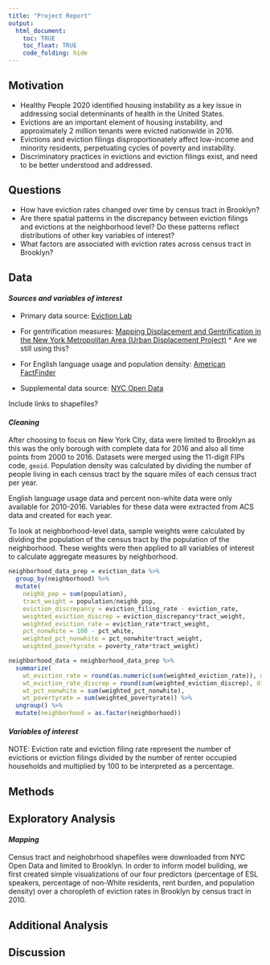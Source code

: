 ```yaml
---
title: "Project Report"
output: 
  html_document:
    toc: TRUE
    toc_float: TRUE
    code_folding: hide
---
```


<style type="text/css">

h1.title {
  text-align: center;
}

</style>

## Motivation

* Healthy People 2020 identified housing instability as a key issue in addressing social determinants of health in the United States. 
* Evictions are an important element of housing instability, and approximately 2 million tenants were evicted nationwide in 2016.
* Evictions and eviction filings disproportionately affect low-income and minority residents, perpetuating cycles of poverty and instability.
* Discriminatory practices in evictions and eviction filings exist, and need to be better understood and addressed. 



## Questions

* How have eviction rates changed over time by census tract in Brooklyn?
* Are there spatial patterns in the discrepancy between eviction filings and evictions at the neighborhood level? Do these patterns reflect distributions of other key variables of interest? 
* What factors are associated with eviction rates across census tract in Brooklyn?


## Data

#### *Sources and variables of interest*

* Primary data source: [Eviction Lab](https://evictionlab.org/) 

* For gentrification measures: [Mapping Displacement and Gentrification in the New York Metropolitan Area (Urban Displacement Project)](https://www.urbandisplacement.org/maps/ny)
^ Are we still using this?

* For English language usage and population density: [American FactFinder](https://factfinder.census.gov/faces/nav/jsf/pages/guided_search.xhtml)

* Supplemental data source: [NYC Open Data](https://www1.nyc.gov/site/planning/data-maps/open-data/dwn-nynta.page)

Include links to shapefiles?

#### *Cleaning*

After choosing to focus on New York City, data were limited to Brooklyn as this was the only borough with complete data for 2016 and also all time points from 2000 to 2016. Datasets were merged using the 11-digit FIPs code, `geoid`. Population density was calculated by dividing the number of people living in each census tract by the square miles of each census tract per year. 

English language usage data and percent non-white data were only available for 2010-2016. Variables for these data were extracted from ACS data and created for each year.  

To look at neighborhood-level data, sample weights were calculated by dividing the population of the census tract by the population of the neighborhood. These weights were then applied to all variables of interest to calculate aggregate measures by neighborhood.
```r
neighborhood_data_prep = eviction_data %>% 
  group_by(neighborhood) %>% 
  mutate(
    neighb_pop = sum(population),
    tract_weight = population/neighb_pop,
    eviction_discrepancy = eviction_filing_rate - eviction_rate,
    weighted_eviction_discrep = eviction_discrepancy*tract_weight,
    weighted_eviction_rate = eviction_rate*tract_weight,
    pct_nonwhite = 100 - pct_white,
    weighted_pct_nonwhite = pct_nonwhite*tract_weight,
    weighted_povertyrate = poverty_rate*tract_weight)

neighborhood_data = neighborhood_data_prep %>% 
  summarize(
    wt_eviction_rate = round(as.numeric(sum(weighted_eviction_rate)), digits = 2),
    wt_eviction_rate_discrep = round(sum(weighted_eviction_discrep), digits = 2),
    wt_pct_nonwhite = sum(weighted_pct_nonwhite),
    wt_povertyrate = sum(weighted_povertyrate)) %>% 
  ungroup() %>% 
  mutate(neighborhood = as.factor(neighborhood))
```


#### *Variables of interest*


NOTE: Eviction rate and eviction filing rate represent the number of evictions or eviction filings divided by the number of renter occupied households and multiplied by 100 to be interpreted as a percentage. 

## Methods


## Exploratory Analysis

#### *Mapping*

Census tract and neighobrhood shapefiles were downloaded from NYC Open Data and limited to Brooklyn. In order to inform model building, we first created simple visualizations of our four predictors (percentage of ESL speakers, percentage of non-White residents, rent burden, and population density) over a choropleth of eviction rates in Brooklyn by census tract in 2010.

## Additional Analysis

## Discussion